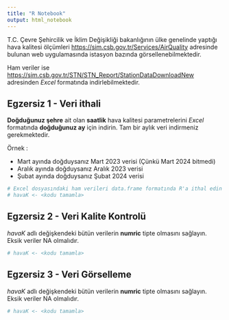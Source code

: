 ```yaml
---
title: "R Notebook"
output: html_notebook
---
```


T.C. Çevre Şehircilik ve İklim Değişikliği bakanlığının ülke genelinde yaptığı hava kalitesi
ölçümleri [https://sim.csb.gov.tr/Services/AirQuality](https://sim.csb.gov.tr/Services/AirQuality) adresinde bulunan web uygulamasında istasyon bazında görsellenebilmektedir. 

Ham veriler ise [https://sim.csb.gov.tr/STN/STN_Report/StationDataDownloadNew](https://sim.csb.gov.tr/STN/STN_Report/StationDataDownloadNew) adresinden *Excel* formatında indirlebilmektedir. 

## Egzersiz 1 - Veri ithali

**Doğduğunuz şehre** ait olan **saatlik** hava kalitesi parametrelerini *Excel* formatında **doğduğunuz ay** için indirin. Tam bir aylık veri indirmeniz gerekmektedir.

Örnek :

- Mart ayında doğduysanız Mart 2023 verisi (Çünkü Mart 2024 bitmedi)
- Aralık ayında doğduysanız Aralık 2023 verisi
- Şubat ayında doğduysanız Şubat 2024 verisi

```r
# Excel dosyasındaki ham verileri data.frame formatında R'a ithal edin
# havaK <- <kodu tamamla>
```

## Egzersiz 2 - Veri Kalite Kontrolü

*havaK* adlı değişkendeki bütün verilerin **numric** tipte olmasını sağlayın. Eksik veriler NA olmalıdır.

```r
# havaK <- <kodu tamamla>

```

## Egzersiz 3 - Veri Görselleme

*havaK* adlı değişkendeki bütün verilerin **numric** tipte olmasını sağlayın. Eksik veriler NA olmalıdır.

```r
# havaK <- <kodu tamamla>

```
